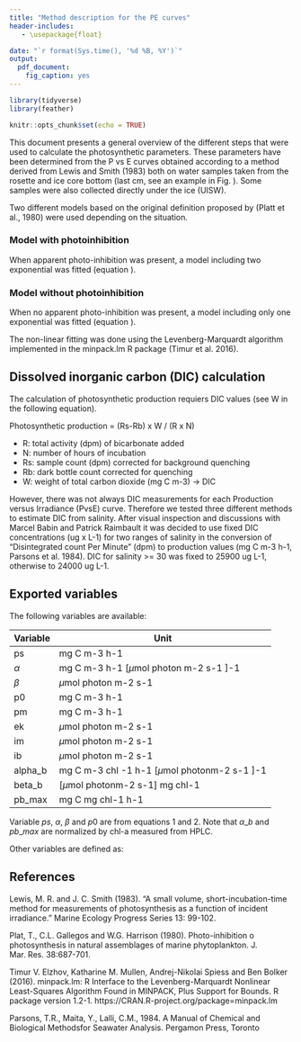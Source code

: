 ```yaml
---
title: "Method description for the PE curves"
header-includes:
   - \usepackage{float}

date: "`r format(Sys.time(), '%d %B, %Y')`"
output:
  pdf_document:
    fig_caption: yes
---
```


```r
library(tidyverse)
library(feather)

knitr::opts_chunk$set(echo = TRUE)
```

This document presents a general overview of the different steps that were used to calculate the photosynthetic parameters. These parameters have been determined from the P vs E curves obtained according to a method derived from Lewis and Smith (1983) both on water samples taken from the rosette and ice core bottom (last cm, see an example in Fig. \ref{fig:pvse}). Some samples were also collected directly under the ice (UISW). 

\begin{figure}[H]
\centering
\includegraphics[page = 52]{../../graphs/pe-curves/ge2016.pdf}
\caption{Example of a fitted PvsE curve.}
\label{fig:pvse}
\end{figure}

Two different models based on the original definition proposed by (Platt et al., 1980) were used depending on the situation.

### Model with photoinhibition

When apparent photo-inhibition was present, a model including two exponential was fitted (equation \ref{eq:two_exp}).

\begin{equation}
p = ps \times (1 - e^{-\alpha \times \frac{light}{ps}}) \times e^{-\beta \times \frac{light}{ps}} + p0
\label{eq:two_exp}
\end{equation}

### Model without photoinhibition

When no apparent photo-inhibition was present, a model including only one exponential was fitted (equation \ref{eq:one_exp}).

\begin{equation}
p = ps \times (1 - e^{-\alpha \times \frac{light}{ps}}) + p0
\label{eq:one_exp}
\end{equation}

The non-linear fitting was done using the Levenberg-Marquardt algorithm implemented in the minpack.lm R package (Timur et al. 2016).

## Dissolved inorganic carbon (DIC) calculation

The calculation of photosynthetic production requiers DIC values (see W in the following equation).

Photosynthetic production  = (Rs-Rb) x W / (R x N)

- R: total activity (dpm) of bicarbonate added
- N: number of hours of incubation
- Rs: sample count (dpm) corrected for background quenching
- Rb: dark bottle count corrected for quenching
- W: weight of total carbon dioxide (mg C m-3) -> DIC

However, there was not always DIC measurements for each Production versus Irradiance (PvsE) curve. Therefore we tested three different methods to estimate DIC from salinity. After visual inspection and discussions with Marcel Babin and Patrick Raimbault it was decided to use fixed DIC concentrations (ug x L-1) for two ranges of salinity in the conversion of "Disintegrated count Per Minute" (dpm) to production values (mg C m-3 h-1, Parsons et al. 1984). DIC for salinity >= 30 was fixed to 25900 ug L-1, otherwise to 24000 ug L-1.

## Exported variables

The following variables are available:

| Variable | Unit                                           |
|----------|------------------------------------------------|
| ps       | mg C m-3 h-1                                   |
| $\alpha$    | mg C m-3 h-1 [$\mu$mol photon m-2 s-1 ]-1          |
| $\beta$     | $\mu$mol photon m-2  s-1                           |
| p0       | mg C m-3  h-1                                  |
| pm       | mg C m-3  h-1                                  |
| ek       | $\mu$mol photon m-2  s-1                           |
| im       | $\mu$mol photon m-2  s-1                           |
| ib       | $\mu$mol photon m-2  s-1                           |
| alpha_b  | mg C m-3  chl -1 h-1  [$\mu$mol photonm-2  s-1 ]-1 |
| beta_b   | [$\mu$mol photonm-2  s-1] mg chl-1                 |
| pb_max   | mg C mg chl-1  h-1                             |

Variable $ps$, $\alpha$, $\beta$ and $p0$ are from equations 1 and 2. Note that $\alpha\_b$ and $pb\_max$ are normalized by chl-a measured from HPLC.

Other variables are defined as:

\begin{equation}
pm = ps \times \frac{\alpha}{\alpha + \beta} \times \frac{\beta}{\alpha + \beta}^{\frac{\beta}{\alpha}}
\end{equation}

\begin{equation}
ek = \frac{pm}{\alpha}
\end{equation}

\begin{equation}
im = \frac{ps}{\alpha} \times ln(\frac{\alpha + \beta}{\beta})
\end{equation}

\begin{equation}
ib = \frac{ps}{\beta}
\end{equation}

## References

Lewis, M. R. and J. C. Smith (1983). "A small volume, short-incubation-time method for measurements of photosynthesis as a function of incident irradiance." Marine Ecology Progress Series 13: 99-102.

Plat, T., C.L. Gallegos and W.G. Harrison (1980). Photo-inhibition o photosynthesis in natural assemblages of marine phytoplankton. J. Mar. Res. 38:687-701.

Timur V. Elzhov, Katharine M. Mullen, Andrej-Nikolai Spiess and Ben Bolker (2016). minpack.lm: R Interface to the Levenberg-Marquardt Nonlinear Least-Squares Algorithm Found in MINPACK, Plus Support for Bounds. R package version 1.2-1. https://CRAN.R-project.org/package=minpack.lm

Parsons, T.R., Maita, Y., Lalli, C.M., 1984. A Manual of Chemical and Biological Methodsfor Seawater Analysis. Pergamon Press, Toronto